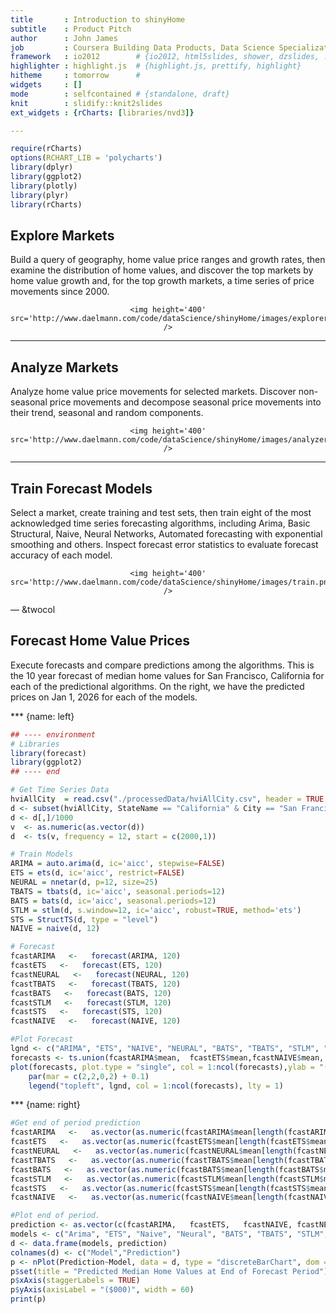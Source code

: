 ```yaml
---
title       : Introduction to shinyHome
subtitle    : Product Pitch
author      : John James
job         : Coursera Building Data Products, Data Science Specialization
framework   : io2012        # {io2012, html5slides, shower, dzslides, ...}
highlighter : highlight.js  # {highlight.js, prettify, highlight}
hitheme     : tomorrow      # 
widgets     : []
mode        : selfcontained # {standalone, draft}
knit        : slidify::knit2slides
ext_widgets : {rCharts: [libraries/nvd3]}

--- 
```


```r
require(rCharts)
options(RCHART_LIB = 'polycharts')
library(dplyr)
library(ggplot2)
library(plotly)
library(plyr)
library(rCharts)
```

## Explore Markets
Build a query of geography, home value price ranges and growth rates, then examine the distribution of home values, and discover the top markets by home value growth and, for the top growth markets, a time series of price movements since 2000.  

<div style='text-align: center;'>
    <img height='400' src='http://www.daelmann.com/code/dataScience/shinyHome/images/explorer.png' />
</div>

--- 

## Analyze Markets
Analyze home value price movements for selected markets. Discover non-seasonal price movements and decompose seasonal price movements into their trend, seasonal and random components.

<div style='text-align: center;'>
    <img height='400' src='http://www.daelmann.com/code/dataScience/shinyHome/images/analyzer.png' />
</div>

--- 

## Train Forecast Models
Select a market, create training and test sets, then train eight of the most acknowledged time series forecasting algorithms, including Arima, Basic Structural, Naive, Neural Networks, Automated forecasting with exponential smoothing and others. Inspect forecast error statistics to evaluate forecast accuracy of each model.

<div style='text-align: center;'>
    <img height='400' src='http://www.daelmann.com/code/dataScience/shinyHome/images/train.png' />
</div>

--- &twocol

## Forecast Home Value Prices
Execute forecasts and compare predictions among the algorithms.  This is the 10 year forecast of median home values for San Francisco, California for each of the predictional algorithms. On the right, we have the predicted prices on Jan 1, 2026 for each of the models.

*** {name: left}
```r
## ---- environment
# Libraries
library(forecast)
library(ggplot2)
## ---- end

# Get Time Series Data
hviAllCity  = read.csv("./processedData/hviAllCity.csv", header = TRUE, stringsAsFactors = FALSE)
d <- subset(hviAllCity, StateName == "California" & City == "San Francisco", select = X2000.01:X2015.12)
d <- d[,]/1000
v  <- as.numeric(as.vector(d))
d  <- ts(v, frequency = 12, start = c(2000,1))

# Train Models
ARIMA = auto.arima(d, ic='aicc', stepwise=FALSE)
ETS = ets(d, ic='aicc', restrict=FALSE)
NEURAL = nnetar(d, p=12, size=25)
TBATS = tbats(d, ic='aicc', seasonal.periods=12)
BATS = bats(d, ic='aicc', seasonal.periods=12)
STLM = stlm(d, s.window=12, ic='aicc', robust=TRUE, method='ets')
STS = StructTS(d, type = "level")
NAIVE = naive(d, 12)

# Forecast 
fcastARIMA   <-   forecast(ARIMA, 120)
fcastETS   <-   forecast(ETS, 120)
fcastNEURAL   <-   forecast(NEURAL, 120)
fcastTBATS   <-   forecast(TBATS, 120)
fcastBATS   <-   forecast(BATS, 120)
fcastSTLM   <-   forecast(STLM, 120)
fcastSTS   <-   forecast(STS, 120)
fcastNAIVE   <-   forecast(NAIVE, 120)

#Plot Forecast
lgnd <- c("ARIMA", "ETS", "NAIVE", "NEURAL", "BATS", "TBATS", "STLM", "STS")
forecasts <- ts.union(fcastARIMA$mean,	fcastETS$mean,fcastNAIVE$mean, fcastNEURAL$mean, fcastBATS$mean, fcastTBATS$mean, fcastSTLM$mean,	fcastSTS$mean)
plot(forecasts, plot.type = "single", col = 1:ncol(forecasts),ylab = "($000)")
    par(mar = c(2,2,0,2) + 0.1)
    legend("topleft", lgnd, col = 1:ncol(forecasts), lty = 1)
```

*** {name: right}
```r

#Get end of period prediction
fcastARIMA   <-   as.vector(as.numeric(fcastARIMA$mean[length(fcastARIMA$mean)]))
fcastETS   <-   as.vector(as.numeric(fcastETS$mean[length(fcastETS$mean)]))
fcastNEURAL   <-   as.vector(as.numeric(fcastNEURAL$mean[length(fcastNEURAL$mean)]))
fcastTBATS   <-   as.vector(as.numeric(fcastTBATS$mean[length(fcastTBATS$mean)]))
fcastBATS   <-   as.vector(as.numeric(fcastBATS$mean[length(fcastBATS$mean)]))
fcastSTLM   <-   as.vector(as.numeric(fcastSTLM$mean[length(fcastSTLM$mean)]))
fcastSTS   <-   as.vector(as.numeric(fcastSTS$mean[length(fcastSTS$mean)]))
fcastNAIVE   <-   as.vector(as.numeric(fcastNAIVE$mean[length(fcastNAIVE$mean)]))

#Plot end of period.
prediction <- as.vector(c(fcastARIMA,	fcastETS,	fcastNAIVE, fcastNEURAL,	fcastBATS, fcastTBATS,	fcastSTLM,	fcastSTS))
models <- c("Arima", "ETS", "Naive", "Neural", "BATS", "TBATS", "STLM", "STS")
d <- data.frame(models, prediction)
colnames(d) <- c("Model","Prediction")
p <- nPlot(Prediction~Model, data = d, type = "discreteBarChart", dom = "predictionPlot", height = 400, width = 400)
p$set(title = "Predicted Median Home Values at End of Forecast Period")
p$xAxis(staggerLabels = TRUE)
p$yAxis(axisLabel = "($000)", width = 60)
print(p)
```
